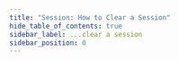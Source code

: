 ```yaml
---
title: "Session: How to Clear a Session"
hide_table_of_contents: true
sidebar_label: ...clear a session
sidebar_position: 0
---
```





<LanguageSwitcher supportedLanguages={supportedLanguages} />

<LanguageContent language="csharp">
   <ClearASessionCsharp />
</LanguageContent>

<LanguageContent language="java">
   <ClearASessionJava />
</LanguageContent>

<LanguageContent language="nodejs">
   <ClearASessionNodejs />
</LanguageContent>


<!---
### Session
- [What is a Session and How Does it Work](../../../client-api/session/what-is-a-session-and-how-does-it-work)
- [Evict Entity From a Session](../../../client-api/session/how-to/evict-entity-from-a-session)
- [Refresh Entity](../../../client-api/session/how-to/refresh-entity)
- [How to Check if Entity has Changed](../../../client-api/session/how-to/check-if-entity-has-changed)


-->